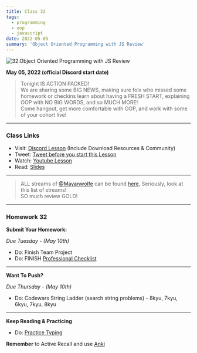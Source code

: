```yaml
---
title: Class 32
tags:
  - programming
  - oop
  - javascript
date: 2022-05-05
summary: 'Object Oriented Programming with JS Review'
---
```


![32.Object Oriented Programming with JS Review](https://cdn.hashnode.com/res/hashnode/image/upload/v1676665335342/SlexzXin0.png?auto=compress)

**May 05, 2022 (official Discord start date)**

> Tonight IS ACTION PACKED! <br /> We are sharing some BIG NEWS, making sure folx who missed some homework or checkins learn about having a FRESH START, explaining OOP with NO BIG WORDS, and so MUCH MORE! <br /> Come hangout, get more comfortable with OOP, and work with some of your cohort live!

<hr />

### Class Links

- Visit: [Discord Lesson](https://discord.com/channels/735923219315425401/738891289071714388/971887231323217981) (Include Download Resources & Community)
- Tweet: [Tweet before you start this Lesson](https://twitter.com/leonnoel/status/1522328349497909248)
- Watch: [Youtube Lesson](https://youtu.be/yEhs4XtuAgA)
- Read: [Slides](https://slides.com/leonnoel/100devs2-javascript-oop-bring-it-home)

<hr />

> ALL streams of [@Mayanwolfe](https://twitter.com/mayanwolfe) can be found [here](https://discord.com/channels/735923219315425401/970098839786758165/970098843435823195), Seriously, look at this list of streams! <br /> SO much review GOLD!

<hr />

### Homework 32

**Submit Your Homework:**

_Due Tuesday - (May 10th)_

- Do: Finish Team Project
- Do: FINISH [Professional Checklist](https://docs.google.com/document/d/1L2vTX3qvLhoGHeG5cVD2ljCfRGr1uJ_Gf-hNZj9KzTg)

<hr />

**Want To Push?**

_Due Thursday - (May 10th)_

- Do: Codewars String Ladder (search string problems) - 8kyu, 7kyu, 6kyu, 7kyu, 8kyu

<hr />

**Keep Reading & Practicing**

- Do: [Practice Typing](https://www.keybr.com/)

**Remember** to Active Recall and use [Anki](https://apps.ankiweb.net/)

